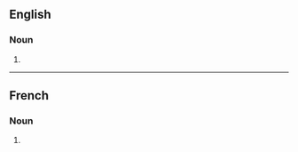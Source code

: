 ==English==

===Noun===
{{head|en|noun form}}

# {{plural of|en|keepsake}}

----

==French==

===Noun===
{{head|fr|noun plural form|g=?}}

# {{plural of|fr|keepsake}}